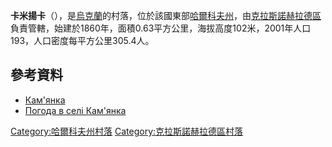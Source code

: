 {{coord|49|16|31|N|35|23|28|E|scale:100000_region:UA|display=title}}

'''卡米揚卡'''（{{lang-uk|Кам'янка}}），是[[烏克蘭|烏克蘭]]的村落，位於該國東部[[哈爾科夫州|哈爾科夫州]]，由[[克拉斯諾赫拉德區|克拉斯諾赫拉德區]]負責管轄，始建於1860年，面積0.63平方公里，海拔高度102米，2001年人口193，人口密度每平方公里305.4人。

==參考資料==
*[http://w1.c1.rada.gov.ua/pls/z7502/A005?rdat1=09.11.2011&rf7571=33431 Кам'янка]{{dead link|date=2017年11月 |bot=InternetArchiveBot |fix-attempted=yes }}
* [http://weather.in.ua/ua/har'kovskaja/9966 Погода в селі Кам'янка] {{Wayback|url=http://weather.in.ua/ua/har'kovskaja/9966 |date=20200813181050 }}

{{DEFAULTSORT:Кам'янка}}
[[Category:哈爾科夫州村落|Category:哈爾科夫州村落]]
[[Category:克拉斯諾赫拉德區村落|Category:克拉斯諾赫拉德區村落]]


{{Kharkiv-geo-stub}}